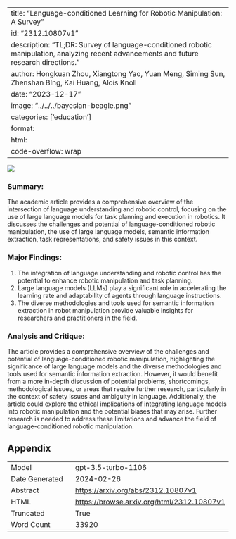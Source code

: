
---
title: "Language-conditioned Learning for Robotic Manipulation: A Survey"
id: "2312.10807v1"
description: "TL;DR: Survey of language-conditioned robotic manipulation, analyzing recent advancements and future research directions."
author: Hongkuan Zhou, Xiangtong Yao, Yuan Meng, Siming Sun, Zhenshan BIng, Kai Huang, Alois Knoll
date: "2023-12-17"
image: "../../../bayesian-beagle.png"
categories: ['education']
format:
  html:
    code-overflow: wrap
---

![](../../../bayesian-beagle.png)

### Summary:

The academic article provides a comprehensive overview of the intersection of language understanding and robotic control, focusing on the use of large language models for task planning and execution in robotics. It discusses the challenges and potential of language-conditioned robotic manipulation, the use of large language models, semantic information extraction, task representations, and safety issues in this context.

### Major Findings:
1. The integration of language understanding and robotic control has the potential to enhance robotic manipulation and task planning.
2. Large language models (LLMs) play a significant role in accelerating the learning rate and adaptability of agents through language instructions.
3. The diverse methodologies and tools used for semantic information extraction in robot manipulation provide valuable insights for researchers and practitioners in the field.

### Analysis and Critique:
The article provides a comprehensive overview of the challenges and potential of language-conditioned robotic manipulation, highlighting the significance of large language models and the diverse methodologies and tools used for semantic information extraction. However, it would benefit from a more in-depth discussion of potential problems, shortcomings, methodological issues, or areas that require further research, particularly in the context of safety issues and ambiguity in language. Additionally, the article could explore the ethical implications of integrating language models into robotic manipulation and the potential biases that may arise. Further research is needed to address these limitations and advance the field of language-conditioned robotic manipulation.

## Appendix

|          |          |
|----------|----------|
| Model     | gpt-3.5-turbo-1106       |
| Date Generated     | 2024-02-26       |
| Abstract | [https://arxiv.org/abs/2312.10807v1](https://arxiv.org/abs/2312.10807v1)        |
| HTML     | [https://browse.arxiv.org/html/2312.10807v1](https://browse.arxiv.org/html/2312.10807v1)       |
| Truncated       | True       |
| Word Count       | 33920       |